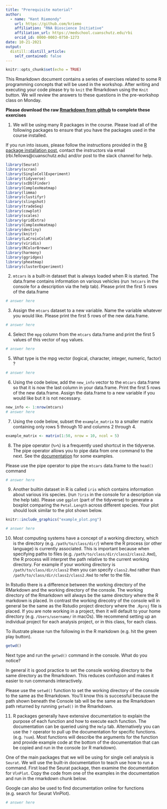 ```yaml
---
title: "Prerequisite material"
author:
  - name: "Kent Riemondy"
    url: https://github.com/kriemo
    affiliation: "RNA Bioscience Initiative"
    affiliation_url: https://medschool.cuanschutz.edu/rbi
    orcid_id: 0000-0003-0750-1273
date: 10-21-2021
output:
  distill::distill_article:
    self_contained: false
---
```



```r
knitr::opts_chunk$set(echo = TRUE)
```

This Rmarkdown document contains a series of exercises related to some R programming concepts that will be used in the workshop. After writing and executing your code please try to `knit` the Rmarkdown using the `Knit` button. We will review the answers to these questions in the pre-workshop class on Monday. 

**Please download the raw [Rmarkdown from github](https://rnabioco.github.io/cellar/posts/2021-10-21-prerequisite-material/prerequiste-exercises.Rmd) to complete these exercises**


1) We will be using many R packages in the course. Please load all of the following packages to ensure that you have the packages used in the course installed.  

If you run into issues, please follow the instructions provided in the [R package installation post](https://rnabioco.github.io/cellar/posts/2021-10-14-r-installation/), contact the instructors via email (rbi.fellows@cuanschutz.edu) and/or post to the slack channel for help.   

```r
library(Seurat)
library(scran)
library(SingleCellExperiment)
library(tidyverse)
library(scDblFinder)
library(ComplexHeatmap)
library(limma)
library(clustifyr)
library(slingshot)
library(tradeSeq)
library(cowplot)
library(scales)
library(gridExtra)
library(ComplexHeatmap)
library(destiny)
library(knitr)
library(LaCroixColoR)
library(viridis)
library(RColorBrewer)
library(harmony)
library(ggridges)
library(pheatmap)
library(clusterExperiment)
```


2) `mtcars` is a built-in dataset that is always loaded when R is started. The data.frame contains information on various vehicles (run `?mtcars` in the console for a description via the help tab). Please print the first 5 rows of the data.frame

```r
# answer here
```


3)  Assign the `mtcars` dataset to a new variable. Name the variable whatever you would like. Please print the first 5 rows of the new data.frame.  

```r
# answer here
```

4) Select the `mpg` column from the `mtcars` data.frame and print the first 5 values of this vector of `mpg` values.  

```r
# answer here
```

5) What type is the mpg vector (logical, character, integer, numeric, factor) ?

```r
# answer here
```

6) Using the code below, add the `new_info` vector to the `mtcars` data.frame so that it is now the last column in your data.frame. Print the first 5 rows of the new data.frame. Assign the data.frame to a new variable if you would like but it is not necessary.

```r
new_info <- 1:nrow(mtcars)
# answer here
```

7) Using the code below, subset the `example_matrix` to a smaller matrix containing only rows 5 through 10 and columns 2 through 4. 

```r
example_matrix <- matrix(1:50, nrow = 10, ncol = 5)
```

8) The pipe operator (`%>%`) is a frequently used shortcut in the tidyverse. The pipe operator allows you to pipe data from one command to the next. See the [documentation](https://magrittr.tidyverse.org/reference/pipe.html#examples) for some examples. 

Please use the pipe operator to pipe the `mtcars` data.frame to the `head()` command

```r
# answer here
```

9) Another builtin dataset in R is called `iris` which contains information about various iris species. (run `?iris` in the console for a description via the help tab). Please use `ggplot` (part of the tidyverse) to generate a boxplot comparing the `Petal.Length` across different species. Your plot should look similar to the plot shown below. 

```r
knitr::include_graphics("example_plot.png")
```

```r
# answer here
```


10) Most computing systems have a concept of a working directory, which is the directory (e.g. `/path/to/class/dir/`) where the R process (or other language) is currently associated. This is important because when specifying paths to files (e.g. `/path/to/class/dir/class2/class2.Rmd`), the R process will interpret the path relative to the current working directory. For example if your working directory is `/path/to/class/dir/class2` then you can specify `class2.Rmd` rather than `/path/to/class/dir/class2/class2.Rmd` to refer to the file. 

In Rstudio there is a difference between the working directory of the RMarkdown and the working directory of the console. The working directory of the Rmarkdown will always be the same directory where the R markdown is placed. In contrast the working direcotry of the console will in general be the same as the Rstudio project directory where the `.Rproj` file is placed. If you are note working in a project, then it will default to your home directory (e.g. `/Users/username/` in macOs). We recommend setting up an individual project for each analysis project, or in this class, for each class. 

To illustrate please run the following in the R markdown (e.g. hit the green play button). 

```r
getwd()
```

Next type and run the `getwd()` command in the console. What do you notice?

In general it is good practice to set the console working directory to the same directory as the Rmarkdown. This reduces confusion and makes it easier to run commands interactively. 

Please use the `setwd()` function to set the working directory of the console to the same as the Rmarkdown. You'll know this is successful because the path shown beneath the Console tab will be the same as the Rmarkdown path returned by running `getwd()` in the Rmarkdown.

11) R packages generally have extensive documentation to explain the purpose of each function and how to execute each function. The documentation can be queried using the `Help` tab. Alternatively you can use the `?` operator to pull up the documentation for specific functions. (e.g. `?sum`). Most functions will describe the arguments for the function and provide example code at the bottom of the documentation that can be copied and run in the console (or R markdown). 

One of the main packages that we will be using for single cell analysis is `Seurat`. We will use the built-in documentation to teach use how to run a command. First load the Seurat package, then examine the documentation for `VlnPlot`. Copy the code from one of the examples in the documentation and run in the rmarkdown chunk below. 

Google can also be used to find documentation online for functions (e.g. search for Seurat VlnPlot).

```r
# answer here
```


